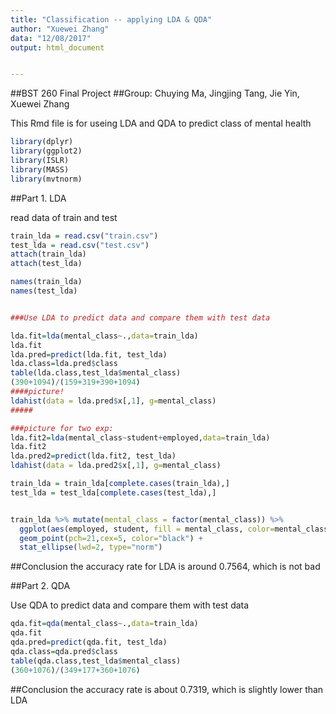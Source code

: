 ```yaml
---
title: "Classification -- applying LDA & QDA"
author: "Xuewei Zhang"
data: "12/08/2017"
output: html_document


---
```


##BST 260 Final Project
##Group: Chuying Ma, Jingjing Tang, Jie Yin, Xuewei Zhang

This Rmd file is for useing LDA and QDA to predict class of mental health

```r
library(dplyr)
library(ggplot2)
library(ISLR)
library(MASS)
library(mvtnorm)
```

##Part 1. LDA

read data of train and test
```r
train_lda = read.csv("train.csv")
test_lda = read.csv("test.csv")
attach(train_lda)
attach(test_lda)

names(train_lda)
names(test_lda)


###Use LDA to predict data and compare them with test data

lda.fit=lda(mental_class~.,data=train_lda)
lda.fit
lda.pred=predict(lda.fit, test_lda)
lda.class=lda.pred$class 
table(lda.class,test_lda$mental_class)
(390+1094)/(159+319+390+1094) 
####picture!
ldahist(data = lda.pred$x[,1], g=mental_class)
#####

###picture for two exp:
lda.fit2=lda(mental_class~student+employed,data=train_lda)
lda.fit2
lda.pred2=predict(lda.fit2, test_lda)
ldahist(data = lda.pred2$x[,1], g=mental_class)

train_lda = train_lda[complete.cases(train_lda),]
test_lda = test_lda[complete.cases(test_lda),]


train_lda %>% mutate(mental_class = factor(mental_class)) %>% 
  ggplot(aes(employed, student, fill = mental_class, color=mental_class)) + 
  geom_point(pch=21,cex=5, color="black") + 
  stat_ellipse(lwd=2, type="norm")

```

##Conclusion
the accuracy rate for LDA is around 0.7564, which is not bad

##Part 2. QDA

Use QDA to predict data and compare them with test data
```r
qda.fit=qda(mental_class~.,data=train_lda)
qda.fit
qda.pred=predict(qda.fit, test_lda)
qda.class=qda.pred$class 
table(qda.class,test_lda$mental_class)
(360+1076)/(349+177+360+1076) 

```

##Conclusion
the accuracy rate is about 0.7319, which is slightly lower than LDA
